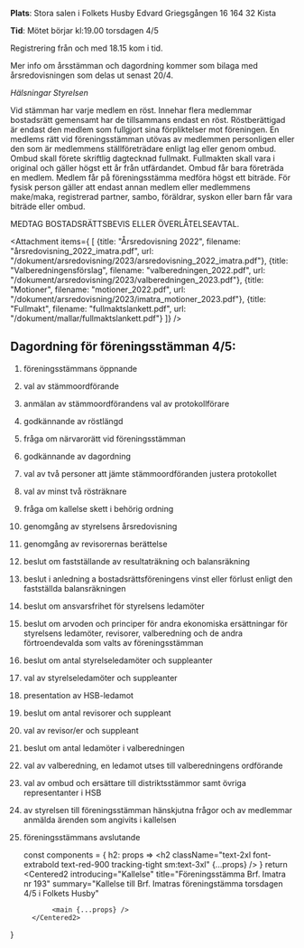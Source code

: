 
__Plats__: Stora salen i Folkets Husby Edvard Griegsgången 16
164 32 Kista

__Tid__: Mötet börjar kl:19.00 torsdagen 4/5

Registrering från och med 18.15 kom i tid.

Mer info om årsstämman och dagordning kommer som bilaga med årsredovisningen som delas ut senast 20/4.

_Hälsningar Styrelsen_



Vid stämman har varje medlem en röst.
Innehar flera medlemmar bostadsrätt gemensamt har de tillsammans endast en röst.
Röstberättigad är endast den medlem som fullgjort sina förpliktelser mot föreningen.
En medlems rätt vid föreningsstämman utövas av medlemmen personligen eller den som är medlemmens ställföreträdare enligt lag eller genom ombud.
Ombud skall förete skriftlig dagtecknad fullmakt.
Fullmakten skall vara i original och gäller högst ett år från utfärdandet.
Ombud får bara företräda en medlem. Medlem får på föreningsstämma medföra högst ett biträde.
För fysisk person gäller att endast annan medlem eller medlemmens make/maka, registrerad partner, sambo, föräldrar, syskon eller barn får vara biträde eller ombud.

MEDTAG BOSTADSRÄTTSBEVIS ELLER ÖVERLÅTELSEAVTAL.

<Attachment items={
    [
        {title: "Årsredovisning 2022", filename: "årsredovisning_2022_imatra.pdf", url: "/dokument/arsredovisning/2023/arsredovisning_2022_imatra.pdf"},
        {title: "Valberedningensförslag", filename: "valberedningen_2022.pdf", url: "/dokument/arsredovisning/2023/valberedningen_2023.pdf"},
        {title: "Motioner", filename: "motioner_2022.pdf", url: "/dokument/arsredovisning/2023/imatra_motioner_2023.pdf"},
        {title: "Fullmakt", filename: "fullmaktslankett.pdf", url: "/dokument/mallar/fullmaktslankett.pdf"}
    ]} />


## Dagordning för föreningsstämman 4/5:
1. föreningsstämmans öppnande
2. val av stämmoordförande
3. anmälan av stämmoordförandens val av protokollförare
4. godkännande av röstlängd
5. fråga om närvarorätt vid föreningsstämman
6. godkännande av dagordning
7. val av två personer att jämte stämmoordföranden justera protokollet
8. val av minst två rösträknare
9. fråga om kallelse skett i behörig ordning
10. genomgång av styrelsens årsredovisning
11. genomgång av revisorernas berättelse
12. beslut om fastställande av resultaträkning och balansräkning
13. beslut i anledning a bostadsrättsföreningens vinst eller förlust enligt den fastställda balansräkningen
14. beslut om ansvarsfrihet för styrelsens ledamöter
15. beslut om arvoden och principer för andra ekonomiska ersättningar för styrelsens ledamöter, revisorer, valberedning och de andra förtroendevalda som valts av föreningsstämman
16. beslut om antal styrelseledamöter och suppleanter
17. val av styrelseledamöter och suppleanter
18. presentation av HSB-ledamot
19. beslut om antal revisorer och suppleant
20. val av revisor/er och suppleant
21. beslut om antal ledamöter i valberedningen
22. val av valberedning, en ledamot utses till valberedningens ordförande
23. val av ombud och ersättare till distriktsstämmor samt övriga representanter i HSB
24. av styrelsen till föreningsstämman hänskjutna frågor och av medlemmar anmälda ärenden som angivits i kallelsen
25. föreningsstämmans avslutande


    const components = {
  h2: props => <h2 className="text-2xl font-extrabold text-red-900 tracking-tight sm:text-3xl" {...props} />
    }
    return <MDXProvider components={components} >
              <Body>
          <Centered2
        introducing="Kallelse"
        title="Föreningsstämma Brf. Imatra nr 193"
        summary="Kallelse till Brf. Imatras föreningstämma torsdagen 4/5 i Folkets Husby"
      >
               <main {...props} />
          </Centered2>
      </Body>
    </MDXProvider>
}